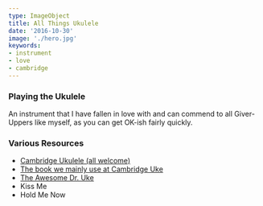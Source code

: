 ---
type: ImageObject
title: All Things Ukulele
date: '2016-10-30'
image: './hero.jpg'
keywords:
- instrument
- love
- cambridge
---

### Playing the Ukulele

An instrument that I have fallen in love with and can commend to all Giver-Uppers like myself,
as you can get OK-ish fairly quickly.

### Various Resources

- [Cambridge Ukulele (all welcome)](https://www.facebook.com/CambridgeUkulele/)
- [The book we mainly use at Cambridge Uke](https://ukulelewednesdays.files.wordpress.com/2012/05/ukulele-wednesdays-songbook-v3.pdf)
- [The Awesome Dr. Uke](http://www.doctoruke.com/songs.html)
- <Link to="/kiss-me">Kiss Me</Link>
- <Link to="/only-you">Hold Me Now</Link>
